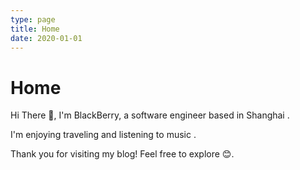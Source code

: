 ```yaml
---
type: page
title: Home
date: 2020-01-01
---
```


# Home

Hi There 👋, I'm BlackBerry, a software engineer based in Shanghai .

I'm enjoying traveling and listening to music .

Thank you for visiting my blog! Feel free to explore 😊.